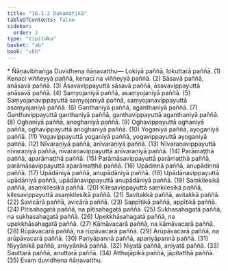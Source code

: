 ```yaml
---
title: "16.1.2 Dukamātikā"
tableOfContents: false
sidebar:
  order: 3
type: "tipitaka"
basket: "ab"
book: "vbh"
---
```



<DynamicBreadcrumb />

<Paragraph type="center" book="vbh">
* Ñāṇavibhaṅga
</Paragraph>



<Division number="752" book="vbh" bookNo="30" page="324">

<Paragraph number="2231" book="vbh">
Duvidhena ñāṇavatthu—
</Paragraph>

<Paragraph number="2232" book="vbh">
Lokiyā paññā, lokuttarā paññā. (1)
</Paragraph>

<Paragraph number="2233" book="vbh">
Kenaci viññeyyā paññā, kenaci na viññeyyā paññā. (2)
</Paragraph>

<Paragraph number="2234" book="vbh">
Sāsavā paññā, anāsavā paññā. (3)
</Paragraph>

<Paragraph number="2235" book="vbh">
Āsavavippayuttā sāsavā paññā, āsavavippayuttā anāsavā paññā. (4)
</Paragraph>

<Paragraph number="2236" book="vbh">
Saṃyojaniyā paññā, asaṃyojaniyā paññā. (5)
</Paragraph>

<Paragraph number="2237" book="vbh">
Saṃyojanavippayuttā saṃyojaniyā paññā, saṃyojanavippayuttā asaṃyojaniyā paññā. (6)
</Paragraph>

<Paragraph number="2238" book="vbh">
Ganthaniyā paññā, aganthaniyā paññā. (7)
</Paragraph>

<Paragraph number="2239" book="vbh">
Ganthavippayuttā ganthaniyā paññā, ganthavippayuttā aganthaniyā paññā. (8)
</Paragraph>

<Paragraph number="2240" book="vbh">
Oghaniyā paññā, anoghaniyā paññā. (9)
</Paragraph>

<Paragraph number="2241" book="vbh">
Oghavippayuttā oghaniyā paññā, oghavippayuttā anoghaniyā paññā. (10)
</Paragraph>

<Paragraph number="2242" book="vbh">
Yoganiyā paññā, ayoganiyā paññā. (11)
</Paragraph>

<Paragraph number="2243" book="vbh">
Yogavippayuttā yoganiyā paññā, yogavippayuttā ayoganiyā paññā. (12)
</Paragraph>

<Paragraph number="2244" book="vbh">
Nīvaraṇiyā paññā, anīvaraṇiyā paññā. (13)
</Paragraph>

<Paragraph number="2245" book="vbh">
Nīvaraṇavippayuttā nīvaraṇiyā paññā, nīvaraṇavippayuttā anīvaraṇiyā paññā. (14)
</Paragraph>

<Paragraph number="2246" book="vbh">
Parāmaṭṭhā paññā, aparāmaṭṭhā paññā. (15)
</Paragraph>

<Paragraph number="2247" book="vbh">
Parāmāsavippayuttā parāmaṭṭhā paññā, parāmāsavippayuttā aparāmaṭṭhā paññā. (16)
</Paragraph>

<Paragraph number="2248" book="vbh">
Upādinnā paññā, anupādinnā paññā. (17)
</Paragraph>

<Paragraph number="2249" book="vbh">
Upādāniyā paññā, anupādāniyā paññā. (18)
</Paragraph>

<Paragraph number="2250" book="vbh">
Upādānavippayuttā upādāniyā paññā, upādānavippayuttā anupādāniyā paññā. (19)
</Paragraph>

<Paragraph number="2251" book="vbh">
Saṃkilesikā paññā, asaṃkilesikā paññā. (20)
</Paragraph>

<Paragraph number="2252" book="vbh">
Kilesavippayuttā saṃkilesikā paññā, kilesavippayuttā asaṃkilesikā paññā. (21)
</Paragraph>

<Paragraph number="2253" book="vbh">
Savitakkā paññā, avitakkā paññā. (22)
</Paragraph>

<Paragraph number="2254" book="vbh">
Savicārā paññā, avicārā paññā. (23)
</Paragraph>

<Paragraph number="2255" book="vbh">
Sappītikā paññā, appītikā paññā. (24)
</Paragraph>

<Paragraph number="2256" book="vbh">
Pītisahagatā paññā, na pītisahagatā paññā. (25)
</Paragraph>

<Paragraph number="2257" book="vbh">
Sukhasahagatā paññā, na sukhasahagatā paññā. (26)
</Paragraph>

<Paragraph number="2258" book="vbh">
Upekkhāsahagatā paññā, na upekkhāsahagatā paññā. (27)
</Paragraph>

<Paragraph number="2259" book="vbh">
Kāmāvacarā paññā, na kāmāvacarā paññā. (28)
</Paragraph>

<Paragraph number="2260" book="vbh">
Rūpāvacarā paññā, na rūpāvacarā paññā. (29)
</Paragraph>

<Paragraph number="2261" book="vbh">
Arūpāvacarā paññā, na arūpāvacarā paññā. (30)
</Paragraph>

<Paragraph number="2262" book="vbh">
Pariyāpannā paññā, apariyāpannā paññā. (31)
</Paragraph>

<Paragraph number="2263" book="vbh">
Niyyānikā paññā, aniyyānikā paññā. (32)
</Paragraph>

<Paragraph number="2264" book="vbh">
Niyatā paññā, aniyatā paññā. (33)
</Paragraph>

<Paragraph number="2265" book="vbh">
Sauttarā paññā, anuttarā paññā. (34)
</Paragraph>

<Paragraph number="2266" book="vbh">
Atthajāpikā paññā, jāpitatthā paññā. (35)

</Paragraph>
</Division>

<Paragraph number="2267" type="center" book="vbh">
Evaṃ duvidhena ñāṇavatthu.
</Paragraph>